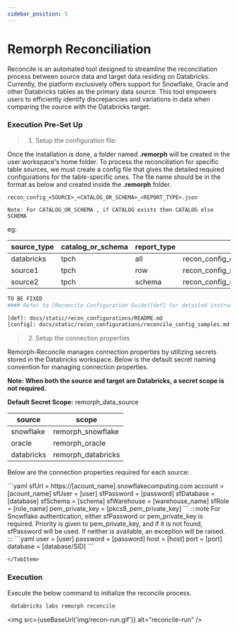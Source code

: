 ```yaml
---
sidebar_position: 5
---
```


# Remorph Reconciliation

Reconcile is an automated tool designed to streamline the reconciliation process between source data and target data
residing on Databricks. Currently, the platform exclusively offers support for Snowflake, Oracle and other Databricks
tables as the primary data source. This tool empowers users to efficiently identify discrepancies and variations in data
when comparing the source with the Databricks target.


### Execution Pre-Set Up
>1. Setup the configuration file:

Once the installation is done, a folder named **.remorph** will be created in the user workspace's home folder.
To process the reconciliation for specific table sources, we must create a config file that gives the detailed required configurations for the table-specific ones.
The file name should be in the format as below and created inside the **.remorph** folder.
```
recon_config_<SOURCE>_<CATALOG_OR_SCHEMA>_<REPORT_TYPE>.json

Note: For CATALOG_OR_SCHEMA , if CATALOG exists then CATALOG else SCHEMA
```

eg:

| source_type | catalog_or_schema | report_type | file_name                             |
|-------------|-------------------|-------------|---------------------------------------|
| databricks  | tpch              | all         | recon_config_databricks_tpch_all.json |
| source1     | tpch              | row         | recon_config_source1_tpch_row.json    |
| source2     | tpch              | schema      | recon_config_source2_tpch_schema.json |


``` bash
TO BE FIXED
#### Refer to [Reconcile Configuration Guide][def] for detailed instructions and [example configurations][config]

[def]: docs/static/recon_configurations/README.md
[config]: docs/static/recon_configurations/reconcile_config_samples.md
```

> 2. Setup the connection properties

Remorph-Reconcile manages connection properties by utilizing secrets stored in the Databricks workspace.
Below is the default secret naming convention for managing connection properties.

**Note: When both the source and target are Databricks, a secret scope is not required.**

**Default Secret Scope:** remorph_data_source

| source     | scope              |
|------------|--------------------|
| snowflake  | remorph_snowflake  |
| oracle     | remorph_oracle     |
| databricks | remorph_databricks |

Below are the connection properties required for each source:

<Tabs>
    <TabItem value="snowflake" label="Snowflake">
        ```yaml
        sfUrl = https://[acount_name].snowflakecomputing.com
        account = [acount_name]
            sfUser = [user]
            sfPassword = [password]
            sfDatabase = [database]
            sfSchema = [schema]
            sfWarehouse = [warehouse_name]
            sfRole = [role_name]
            pem_private_key = [pkcs8_pem_private_key]
            ```
            :::note
            For Snowflake authentication, either sfPassword or pem_private_key is required.
            Priority is given to pem_private_key, and if it is not found, sfPassword will be used.
            If neither is available, an exception will be raised.
            :::
    </TabItem>
    <TabItem value="oracle" label="Oracle">
        ```yaml
        user = [user]
        password = [password]
        host = [host]
        port = [port]
        database = [database/SID]
        ```

    </TabItem>
</Tabs>



### Execution
Execute the below command to initialize the reconcile process.
```bash
 databricks labs remorph reconcile
```
<img src={useBaseUrl('img/recon-run.gif')} alt="reconcile-run" />

